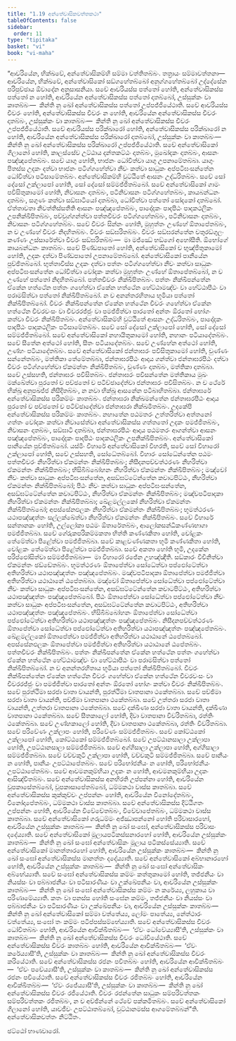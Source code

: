 ```yaml
---
title: "1.19 අන්තේවාසිකවත්තකථා"
tableOfContents: false
sidebar:
  order: 11
type: "tipitaka"
basket: "vi"
book: "vi-maha"
---
```



<DynamicBreadcrumb />

<Division number="79" book="vi-maha">

<Paragraph number="336" book="vi-maha">
“ආචරියේන, භික්ඛවේ, අන්තේවාසිකම්හි සම්මා වත්තිතබ්බං. තත්‍රායං සම්මාවත්තනා—
</Paragraph>

<Paragraph number="337" book="vi-maha">
ආචරියේන, භික්ඛවේ, අන්තේවාසිකෝ සඞ්ගහේතබ්බෝ අනුග්ගහේතබ්බෝ උද්දේසේන පරිපුච්ඡාය ඕවාදේන අනුසාසනියා. සචේ ආචරියස්ස පත්තෝ හෝති, අන්තේවාසිකස්ස පත්තෝ න හෝති, ආචරියේන අන්තේවාසිකස්ස පත්තෝ දාතබ්බෝ, උස්සුක්කං වා කාතබ්බං—  කින්ති නු ඛෝ අන්තේවාසිකස්ස පත්තෝ උප්පජ්ජියේථාති. සචේ ආචරියස්ස චීවරං හෝති, අන්තේවාසිකස්ස චීවරං න හෝති, ආචරියේන අන්තේවාසිකස්ස චීවරං දාතබ්බං, උස්සුක්කං වා කාතබ්බං—  කින්ති නු ඛෝ අන්තේවාසිකස්ස චීවරං උප්පජ්ජියේථාති. සචේ ආචරියස්ස පරික්ඛාරෝ හෝති, අන්තේවාසිකස්ස පරික්ඛාරෝ න හෝති, ආචරියේන අන්තේවාසිකස්ස පරික්ඛාරෝ දාතබ්බෝ, උස්සුක්කං වා කාතබ්බං—  කින්ති නු ඛෝ අන්තේවාසිකස්ස පරික්ඛාරෝ උප්පජ්ජියේථාති.
</Paragraph>

<Paragraph number="338" book="vi-maha">
සචේ අන්තේවාසිකෝ ගිලානෝ හෝති, කාලස්සේව උට්ඨාය දන්තකට්ඨං දාතබ්බං, මුඛෝදකං දාතබ්බං, ආසනං පඤ්ඤපේතබ්බං. සචේ යාගු හෝති, භාජනං ධෝවිත්වා යාගු උපනාමේතබ්බා. යාගුං පීතස්ස උදකං දත්වා භාජනං පටිග්ගහේත්වා නීචං කත්වා සාධුකං අප්පටිඝංසන්තේන ධෝවිත්වා පටිසාමේතබ්බං. අන්තේවාසිකම්හි වුට්ඨිතේ ආසනං උද්ධරිතබ්බං. සචේ සෝ දේසෝ උක්ලාපෝ හෝති, සෝ දේසෝ සම්මජ්ජිතබ්බෝ.
</Paragraph>

<Paragraph number="339" book="vi-maha">
සචේ අන්තේවාසිකෝ ගාමං පවිසිතුකාමෝ හෝති, නිවාසනං දාතබ්බං, පටිනිවාසනං පටිග්ගහේතබ්බං, කායබන්ධනං දාතබ්බං, සගුණං කත්වා සඞ්ඝාටියෝ දාතබ්බා, ධෝවිත්වා පත්තෝ සෝදකෝ දාතබ්බෝ.
</Paragraph>

<Paragraph number="340" book="vi-maha">
ඒත්තාවතා නිවත්තිස්සතීති ආසනං පඤ්ඤපේතබ්බං, පාදෝදකං පාදපීඨං පාදකථලිකං උපනික්ඛිපිතබ්බං, පච්චුග්ගන්ත්වා පත්තචීවරං පටිග්ගහේතබ්බං, පටිනිවාසනං දාතබ්බං, නිවාසනං පටිග්ගහේතබ්බං. සචේ චීවරං සින්නං හෝති, මුහුත්තං උණ්හේ ඕතාපේතබ්බං, න ච උණ්හේ චීවරං නිදහිතබ්බං. චීවරං සඞ්ඝරිතබ්බං. චීවරං සඞ්ඝරන්තේන චතුරඞ්ගුලං කණ්ණං උස්සාරේත්වා චීවරං සඞ්ඝරිතබ්බං—  මා මජ්ඣේ භඞ්ගෝ අහෝසීති. ඕභෝගේ කායබන්ධනං කාතබ්බං.
</Paragraph>

<Paragraph number="341" book="vi-maha">
සචේ පිණ්ඩපාතෝ හෝති, අන්තේවාසිකෝ ච භුඤ්ජිතුකාමෝ හෝති, උදකං දත්වා පිණ්ඩපාතෝ උපනාමේතබ්බෝ. අන්තේවාසිකෝ පානීයේන පුච්ඡිතබ්බෝ. භුත්තාවිස්ස උදකං දත්වා පත්තං පටිග්ගහේත්වා නීචං කත්වා සාධුකං අප්පටිඝංසන්තේන ධෝවිත්වා වෝදකං කත්වා මුහුත්තං උණ්හේ ඕතාපේතබ්බෝ, න ච උණ්හේ පත්තෝ නිදහිතබ්බෝ. පත්තචීවරං නික්ඛිපිතබ්බං. පත්තං නික්ඛිපන්තේන ඒකේන හත්ථේන පත්තං ගහේත්වා ඒකේන හත්ථේන හේට්ඨාමඤ්චං වා හේට්ඨාපීඨං වා පරාමසිත්වා පත්තෝ නික්ඛිපිතබ්බෝ. න ච අනන්තරහිතාය භූමියා පත්තෝ නික්ඛිපිතබ්බෝ. චීවරං නික්ඛිපන්තේන ඒකේන හත්ථේන චීවරං ගහේත්වා ඒකේන හත්ථේන චීවරවංසං වා චීවරරජ්ජුං වා පමජ්ජිත්වා පාරතෝ අන්තං ඕරතෝ භෝගං කත්වා චීවරං නික්ඛිපිතබ්බං. අන්තේවාසිකම්හි වුට්ඨිතේ ආසනං උද්ධරිතබ්බං, පාදෝදකං පාදපීඨං පාදකථලිකං පටිසාමේතබ්බං. සචේ සෝ දේසෝ උක්ලාපෝ හෝති, සෝ දේසෝ සම්මජ්ජිතබ්බෝ.
</Paragraph>

<Paragraph number="342" book="vi-maha">
සචේ අන්තේවාසිකෝ නහායිතුකාමෝ හෝති, නහානං පටියාදේතබ්බං. සචේ සීතේන අත්ථෝ හෝති, සීතං පටියාදේතබ්බං. සචේ උණ්හේන අත්ථෝ හෝති, උණ්හං පටියාදේතබ්බං.
</Paragraph>

<Paragraph number="343" book="vi-maha">
සචේ අන්තේවාසිකෝ ජන්තාඝරං පවිසිතුකාමෝ හෝති, චුණ්ණං සන්නේතබ්බං, මත්තිකා තේමේතබ්බා, ජන්තාඝරපීඨං ආදාය ගන්ත්වා ජන්තාඝරපීඨං දත්වා චීවරං පටිග්ගහේත්වා ඒකමන්තං නික්ඛිපිතබ්බං, චුණ්ණං දාතබ්බං, මත්තිකා දාතබ්බා. සචේ උස්සහති, ජන්තාඝරං පවිසිතබ්බං. ජන්තාඝරං පවිසන්තේන මත්තිකාය මුඛං මක්ඛේත්වා පුරතෝ ච පච්ඡතෝ ච පටිච්ඡාදේත්වා ජන්තාඝරං පවිසිතබ්බං. න ච ථේරේ භික්ඛූ අනුපඛජ්ජ නිසීදිතබ්බං, න නවා භික්ඛූ ආසනේන පටිබාහිතබ්බා. ජන්තාඝරේ අන්තේවාසිකස්ස පරිකම්මං කාතබ්බං. ජන්තාඝරා නික්ඛමන්තේන ජන්තාඝරපීඨං ආදාය පුරතෝ ච පච්ඡතෝ ච පටිච්ඡාදේත්වා ජන්තාඝරා නික්ඛමිතබ්බං.
</Paragraph>

<Paragraph number="344" book="vi-maha">
උදකේපි අන්තේවාසිකස්ස පරිකම්මං කාතබ්බං. නහාතේන පඨමතරං උත්තරිත්වා අත්තනෝ ගත්තං වෝදකං කත්වා නිවාසේත්වා අන්තේවාසිකස්ස ගත්තතෝ උදකං පමජ්ජිතබ්බං, නිවාසනං දාතබ්බං, සඞ්ඝාටි දාතබ්බා, ජන්තාඝරපීඨං ආදාය පඨමතරං ආගන්ත්වා ආසනං පඤ්ඤපේතබ්බං, පාදෝදකං පාදපීඨං පාදකථලිකං උපනික්ඛිපිතබ්බං. අන්තේවාසිකෝ පානීයේන පුච්ඡිතබ්බෝ.
</Paragraph>

<Paragraph number="345" book="vi-maha">
යස්මිං විහාරේ අන්තේවාසිකෝ විහරති, සචේ සෝ විහාරෝ උක්ලාපෝ හෝති, සචේ උස්සහති, සෝධේතබ්බෝ. විහාරං සෝධේන්තේන පඨමං පත්තචීවරං නීහරිත්වා ඒකමන්තං නික්ඛිපිතබ්බං; නිසීදනපච්චත්ථරණං නීහරිත්වා ඒකමන්තං නික්ඛිපිතබ්බං; භිසිබිබ්බෝහනං නීහරිත්වා ඒකමන්තං නික්ඛිපිතබ්බං; මඤ්චෝ නීචං කත්වා සාධුකං අප්පටිඝංසන්තේන, අසඞ්ඝට්ටේන්තේන කවාටපිට්ඨං, නීහරිත්වා ඒකමන්තං නික්ඛිපිතබ්බෝ; පීඨං නීචං කත්වා සාධුකං අප්පටිඝංසන්තේන, අසඞ්ඝට්ටේන්තේන කවාටපිට්ඨං, නීහරිත්වා ඒකමන්තං නික්ඛිපිතබ්බං; මඤ්චපටිපාදකා නීහරිත්වා ඒකමන්තං නික්ඛිපිතබ්බා; ඛේළමල්ලකෝ නීහරිත්වා ඒකමන්තං නික්ඛිපිතබ්බෝ; අපස්සේනඵලකං නීහරිත්වා ඒකමන්තං නික්ඛිපිතබ්බං; භූමත්ථරණං යථාපඤ්ඤත්තං සල්ලක්ඛේත්වා නීහරිත්වා ඒකමන්තං නික්ඛිපිතබ්බං. සචේ විහාරේ සන්තානකං හෝති, උල්ලෝකා පඨමං ඕතාරේතබ්බං, ආලෝකසන්ධිකණ්ණභාගා පමජ්ජිතබ්බා. සචේ ගේරුකපරිකම්මකතා භිත්ති කණ්ණකිතා හෝති, චෝළකං තේමේත්වා පීළේත්වා පමජ්ජිතබ්බා. සචේ කාළවණ්ණකතා භූමි කණ්ණකිතා හෝති, චෝළකං තේමේත්වා පීළේත්වා පමජ්ජිතබ්බා. සචේ අකතා හෝති භූමි, උදකේන පරිප්ඵෝසිත්වා සම්මජ්ජිතබ්බා—  මා විහාරෝ රජේන උහඤ්ඤීති. සඞ්කාරං විචිනිත්වා ඒකමන්තං ඡඩ්ඩේතබ්බං.
</Paragraph>

<Paragraph number="346" book="vi-maha">
භූමත්ථරණං ඕතාපේත්වා සෝධේත්වා පප්ඵෝටේත්වා අතිහරිත්වා යථාපඤ්ඤත්තං පඤ්ඤපේතබ්බං. මඤ්චපටිපාදකා ඕතාපේත්වා පමජ්ජිත්වා අතිහරිත්වා යථාඨානේ ඨපේතබ්බා. මඤ්චෝ ඕතාපේත්වා සෝධේත්වා පප්ඵෝටේත්වා නීචං කත්වා සාධුකං අප්පටිඝංසන්තේන, අසඞ්ඝට්ටේන්තේන කවාටපිට්ඨං, අතිහරිත්වා යථාපඤ්ඤත්තං පඤ්ඤපේතබ්බෝ. පීඨං ඕතාපේත්වා සෝධේත්වා පප්ඵෝටේත්වා නීචං කත්වා සාධුකං අප්පටිඝංසන්තේන, අසඞ්ඝට්ටේන්තේන කවාටපිට්ඨං, අතිහරිත්වා යථාපඤ්ඤත්තං පඤ්ඤපේතබ්බං. භිසිබිබ්බෝහනං ඕතාපේත්වා සෝධේත්වා පප්ඵෝටේත්වා අතිහරිත්වා යථාපඤ්ඤත්තං පඤ්ඤපේතබ්බං. නිසීදනපච්චත්ථරණං ඕතාපේත්වා සෝධේත්වා පප්ඵෝටේත්වා අතිහරිත්වා යථාපඤ්ඤත්තං පඤ්ඤපේතබ්බං. ඛේළමල්ලකෝ ඕතාපේත්වා පමජ්ජිත්වා අතිහරිත්වා යථාඨානේ ඨපේතබ්බෝ. අපස්සේනඵලකං ඕතාපේත්වා පමජ්ජිත්වා අතිහරිත්වා යථාඨානේ ඨපේතබ්බං. පත්තචීවරං නික්ඛිපිතබ්බං. පත්තං නික්ඛිපන්තේන ඒකේන හත්ථේන පත්තං ගහේත්වා ඒකේන හත්ථේන හේට්ඨාමඤ්චං වා හේට්ඨාපීඨං වා පරාමසිත්වා පත්තෝ නික්ඛිපිතබ්බෝ. න ච අනන්තරහිතාය භූමියා පත්තෝ නික්ඛිපිතබ්බෝ. චීවරං නික්ඛිපන්තේන ඒකේන හත්ථේන චීවරං ගහේත්වා ඒකේන හත්ථේන චීවරවංසං වා චීවරරජ්ජුං වා පමජ්ජිත්වා පාරතෝ අන්තං ඕරතෝ භෝගං කත්වා චීවරං නික්ඛිපිතබ්බං.
</Paragraph>

<Paragraph number="347" book="vi-maha">
සචේ පුරත්ථිමා සරජා වාතා වායන්ති, පුරත්ථිමා වාතපානා ථකේතබ්බා. සචේ පච්ඡිමා සරජා වාතා වායන්ති, පච්ඡිමා වාතපානා ථකේතබ්බා. සචේ උත්තරා සරජා වාතා වායන්ති, උත්තරා වාතපානා ථකේතබ්බා. සචේ දක්ඛිණා සරජා වාතා වායන්ති, දක්ඛිණා වාතපානා ථකේතබ්බා. සචේ සීතකාලෝ හෝති, දිවා වාතපානා විවරිතබ්බා, රත්තිං ථකේතබ්බා. සචේ උණ්හකාලෝ හෝති, දිවා වාතපානා ථකේතබ්බා, රත්තිං විවරිතබ්බා.
</Paragraph>

<Paragraph number="348" book="vi-maha">
සචේ පරිවේණං උක්ලාපං හෝති, පරිවේණං සම්මජ්ජිතබ්බං. සචේ කෝට්ඨකෝ උක්ලාපෝ හෝති, කෝට්ඨකෝ සම්මජ්ජිතබ්බෝ. සචේ උපට්ඨානසාලා උක්ලාපා හෝති, උපට්ඨානසාලා සම්මජ්ජිතබ්බා. සචේ අග්ගිසාලා උක්ලාපා හෝති, අග්ගිසාලා සම්මජ්ජිතබ්බා. සචේ වච්චකුටි උක්ලාපා හෝති, වච්චකුටි සම්මජ්ජිතබ්බා. සචේ පානීයං න හෝති, පානීයං උපට්ඨාපේතබ්බං. සචේ පරිභෝජනීයං න හෝති, පරිභෝජනීයං උපට්ඨාපේතබ්බං. සචේ ආචමනකුම්භියා උදකං න හෝති, ආචමනකුම්භියා උදකං ආසිඤ්චිතබ්බං.
</Paragraph>

<Paragraph number="349" book="vi-maha">
සචේ අන්තේවාසිකස්ස අනභිරති උප්පන්නා හෝති, ආචරියේන වූපකාසේතබ්බෝ, වූපකාසාපේතබ්බෝ, ධම්මකථා වාස්ස කාතබ්බා. සචේ අන්තේවාසිකස්ස කුක්කුච්චං උප්පන්නං හෝති, ආචරියේන විනෝදේතබ්බං, විනෝදාපේතබ්බං, ධම්මකථා වාස්ස කාතබ්බා. සචේ අන්තේවාසිකස්ස දිට්ඨිගතං උප්පන්නං හෝති, ආචරියේන විවේචේතබ්බං, විවේචාපේතබ්බං, ධම්මකථා වාස්ස කාතබ්බා. සචේ අන්තේවාසිකෝ ගරුධම්මං අජ්ඣාපන්නෝ හෝති පරිවාසාරහෝ, ආචරියේන උස්සුක්කං කාතබ්බං—  කින්ති නු ඛෝ සංඝෝ, අන්තේවාසිකස්ස පරිවාසං දදේය්‍යාති. සචේ අන්තේවාසිකෝ මූලායපටිකස්සනාරහෝ හෝති, ආචරියේන උස්සුක්කං කාතබ්බං—  කින්ති නු ඛෝ සංඝෝ අන්තේවාසිකං මූලාය පටිකස්සේය්‍යාති. සචේ අන්තේවාසිකෝ මානත්තාරහෝ හෝති, ආචරියේන උස්සුක්කං කාතබ්බං—  කින්ති නු ඛෝ සංඝෝ අන්තේවාසිකස්ස මානත්තං දදේය්‍යාති. සචේ අන්තේවාසිකෝ අබ්භානාරහෝ හෝති, ආචරියේන උස්සුක්කං කාතබ්බං—  කින්ති නු ඛෝ සංඝෝ අන්තේවාසිකං අබ්භේය්‍යාති. සචේ සංඝෝ අන්තේවාසිකස්ස කම්මං කත්තුකාමෝ හෝති, තජ්ජනීයං වා නියස්සං වා පබ්බාජනීයං වා පටිසාරණීයං වා උක්ඛේපනීයං වා, ආචරියේන උස්සුක්කං කාතබ්බං—  කින්ති නු ඛෝ සංඝෝ අන්තේවාසිකස්ස කම්මං න කරේය්‍ය, ලහුකාය වා පරිණාමේය්‍යාති. කතං වා පනස්ස හෝති සංඝේන කම්මං, තජ්ජනීයං වා නියස්සං වා පබ්බාජනීයං වා පටිසාරණීයං වා උක්ඛේපනීයං වා, ආචරියේන උස්සුක්කං කාතබ්බං—  කින්ති නු ඛෝ අන්තේවාසිකෝ සම්මා වත්තේය්‍ය, ලෝමං පාතේය්‍ය, නේත්ථාරං වත්තේය්‍ය, සංඝෝ තං කම්මං පටිප්පස්සම්භේය්‍යාති.
</Paragraph>

<Paragraph number="350" book="vi-maha">
සචේ අන්තේවාසිකස්ස චීවරං ධෝවිතබ්බං හෝති, ආචරියේන ආචික්ඛිතබ්බං—  ‘ඒවං ධෝවේය්‍යාසී’ති, උස්සුක්කං වා කාතබ්බං—  කින්ති නු ඛෝ අන්තේවාසිකස්ස චීවරං ධෝවියේථාති. සචේ අන්තේවාසිකස්ස චීවරං කාතබ්බං හෝති, ආචරියේන ආචික්ඛිතබ්බං—  ‘ඒවං කරේය්‍යාසී’ති, උස්සුක්කං වා කාතබ්බං—  කින්ති නු ඛෝ අන්තේවාසිකස්ස චීවරං කරියේථාති. සචේ අන්තේවාසිකස්ස රජනං පචිතබ්බං හෝති, ආචරියේන ආචික්ඛිතබ්බං—  ‘ඒවං පචේය්‍යාසී’ති, උස්සුක්කං වා කාතබ්බං—  කින්ති නු ඛෝ අන්තේවාසිකස්ස රජනං පචියේථාති. සචේ අන්තේවාසිකස්ස චීවරං රජිතබ්බං හෝති, ආචරියේන ආචික්ඛිතබ්බං—  ‘ඒවං රජේය්‍යාසී’ති, උස්සුක්කං වා කාතබ්බං—  කින්ති නු ඛෝ අන්තේවාසිකස්ස චීවරං රජියේථාති. චීවරං රජන්තේන සාධුකං සම්පරිවත්තකං සම්පරිවත්තකං රජිතබ්බං, න ච අච්ඡින්නේ ථේවේ පක්කමිතබ්බං. සචේ අන්තේවාසිකෝ ගිලානෝ හෝති, යාවජීවං උපට්ඨාතබ්බෝ, වුට්ඨානමස්ස ආගමේතබ්බන්”ති.

</Paragraph>
</Division>

<Paragraph number="351" type="center" book="vi-maha">
අන්තේවාසිකවත්තං නිට්ඨිතං.

  
ඡට්ඨෝ භාණවාරෝ.
</Paragraph>